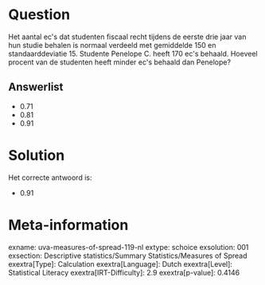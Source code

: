 Question
========

Het aantal ec\'s dat studenten fiscaal recht tijdens de eerste drie jaar
van hun studie behalen is normaal verdeeld met gemiddelde 150 en
standaarddeviatie 15. Studente Penelope C. heeft 170 ec\'s behaald.
Hoeveel procent van de studenten heeft minder ec\'s behaald dan
Penelope?


Answerlist
----------

* 0.71
* 0.81
* 0.91

Solution
========

Het correcte antwoord is: 

* 0.91

Meta-information
================
exname: uva-measures-of-spread-119-nl
extype: schoice
exsolution: 001
exsection: Descriptive statistics/Summary Statistics/Measures of Spread
exextra[Type]: Calculation
exextra[Language]: Dutch
exextra[Level]: Statistical Literacy
exextra[IRT-Difficulty]: 2.9
exextra[p-value]: 0.4146
